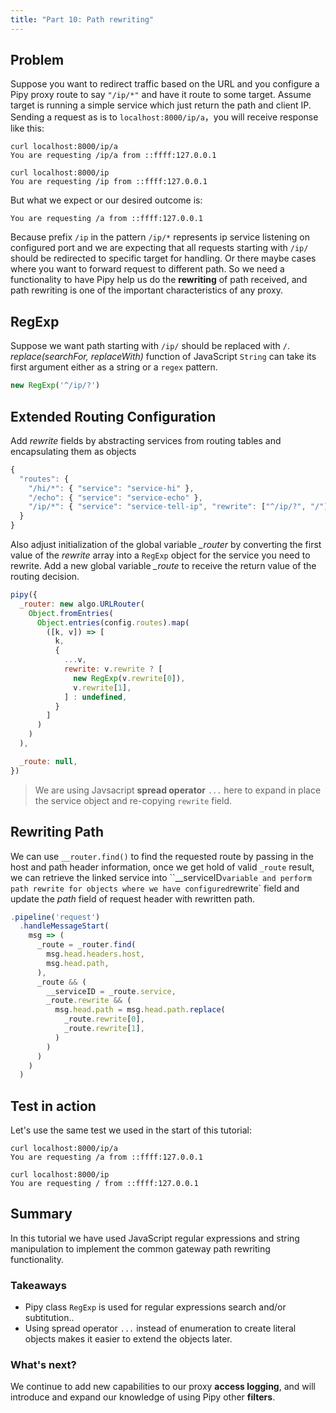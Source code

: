```yaml
---
title: "Part 10: Path rewriting"
---
```


## Problem

Suppose you want to redirect traffic based on the URL and you configure a Pipy proxy route to say `"/ip/*"` and have it route to some target. Assume target is running a simple service which just return the path and client IP. Sending a request as is to `localhost:8000/ip/a`，you will receive response like this:

```shell
curl localhost:8000/ip/a
You are requesting /ip/a from ::ffff:127.0.0.1

curl localhost:8000/ip
You are requesting /ip from ::ffff:127.0.0.1
```

But what we expect or our desired outcome is:

```
You are requesting /a from ::ffff:127.0.0.1
```

Because prefix `/ip` in the pattern `/ip/*` represents ip service listening on configured port and we are expecting that all requests starting with `/ip/` should be redirected to specific target for handling. Or there maybe cases where you want to forward request to different path.
So we need a functionality to have Pipy help us do the **rewriting** of path received, and path rewriting is one of the important characteristics of any proxy.

## RegExp

Suppose we want path starting with `/ip/` should be replaced with `/`. *replace(searchFor, replaceWith)* function of JavaScript `String` can take its first argument either as a string or a `regex` pattern.

```js
new RegExp('^/ip/?')
```

## Extended Routing Configuration

Add *rewrite* fields by abstracting services from routing tables and encapsulating them as objects

```js
{
  "routes": {
    "/hi/*": { "service": "service-hi" },
    "/echo": { "service": "service-echo" },
    "/ip/*": { "service": "service-tell-ip", "rewrite": ["^/ip/?", "/"] }
  }
}
```

Also adjust initialization of the global variable *_router* by converting the first value of the *rewrite* array into a `RegExp` object for the service you need to rewrite. Add a new global variable *_route* to receive the return value of the routing decision.

```js
pipy({
  _router: new algo.URLRouter(
    Object.fromEntries(
      Object.entries(config.routes).map(
        ([k, v]) => [
          k,
          {
            ...v,
            rewrite: v.rewrite ? [
              new RegExp(v.rewrite[0]),
              v.rewrite[1],
            ] : undefined,
          }
        ]
      )
    )
  ),

  _route: null,
})
```

> We are using Javsacript **spread operator** `...` here to expand in place the service object and re-copying `rewrite` field. 

## Rewriting Path

We can use `__router.find()` to find the requested route by passing in the host and path header information, once we get hold of valid `_route` result, we can retrieve the linked service into ``__serviceID` variable and perform path rewrite for objects where we have configured `rewrite` field and update the *path* field of request header with rewritten path.

```js
.pipeline('request')
  .handleMessageStart(
    msg => (
      _route = _router.find(
        msg.head.headers.host,
        msg.head.path,
      ),
      _route && (
        __serviceID = _route.service,
        _route.rewrite && (
          msg.head.path = msg.head.path.replace(
            _route.rewrite[0],
            _route.rewrite[1],
          )
        )
      )
    )
  )
```

## Test in action

Let's use the same test we used in the start of this tutorial:

```shell
curl localhost:8000/ip/a
You are requesting /a from ::ffff:127.0.0.1

curl localhost:8000/ip
You are requesting / from ::ffff:127.0.0.1
```

## Summary

In this tutorial we have used JavaScript regular expressions and string manipulation to implement the common gateway path rewriting functionality.

### Takeaways

* Pipy class `RegExp` is used for regular expressions search and/or subtitution..
* Using spread operator `...` instead of enumeration to create literal objects makes it easier to extend the objects later.

### What's next?

We continue to add new capabilities to our proxy **access logging**, and will introduce and expand our knowledge of using Pipy other **filters**.